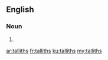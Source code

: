 ==English==

===Noun===
{{head|en|noun plural form}}

# {{plural of|tallith|lang=en}}

[[ar:talliths]]
[[fr:talliths]]
[[ku:talliths]]
[[my:talliths]]